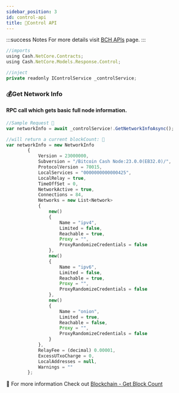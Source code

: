 ```yaml
---
sidebar_position: 3
id: control-api
title: 🎯Control API
---
```


:::success Notes
For more details visit [BCH APIs](https://api.fullstack.cash/docs/#api-Control) page.
:::

```jsx
//imports
using Cash.NetCore.Contracts;
using Cash.NetCore.Models.Response.Control;

//inject
private readonly IControlService _controlService;
```

### 💰Get Network Info
#### RPC call which gets basic full node information.

<Tabs>
  <TabItem value="request" label="Request" default>

```jsx
//Sample Request 🍎
var networkInfo = await _controlService!.GetNetworkInfoAsync();
```

  </TabItem>
  <TabItem value="response" label="Response">    

```jsx
//will return a current blockCount: 🍊
var networkInfo = new NetworkInfo
        {
            Version = 23000000,
            Subversion = "/Bitcoin Cash Node:23.0.0(EB32.0)/",
            ProtocolVersion = 70015,
            LocalServices = "0000000000000425",
            LocalRelay = true,
            TimeOffSet = 0,
            NetworkActive = true,
            Connections = 84,
            Networks = new List<Network>
            {
                new()
                {
                    Name = "ipv4",
                    Limited = false,
                    Reachable = true,
                    Proxy = "",
                    ProxyRandomizeCredentials = false
                },
                new()
                {
                    Name = "ipv6",
                    Limited = false,
                    Reachable = true,
                    Proxy = "",
                    ProxyRandomizeCredentials = false
                },
                new()
                {
                    Name = "onion",
                    Limited = true,
                    Reachable = false,
                    Proxy = "",
                    ProxyRandomizeCredentials = false
                }
            },
            RelayFee = (decimal) 0.00001,
            ExcessUTxoCharge = 0,
            LocalAddresses = null,
            Warnings = ""
        };
```
  </TabItem>
  <TabItem value="..." label="...">
   🍌 For more information Check out  <a target="_blank" href="https://api.fullstack.cash/docs/#api-Blockchain-GetBlockCount">Blockchain - Get Block Count</a>
  </TabItem>
</Tabs>